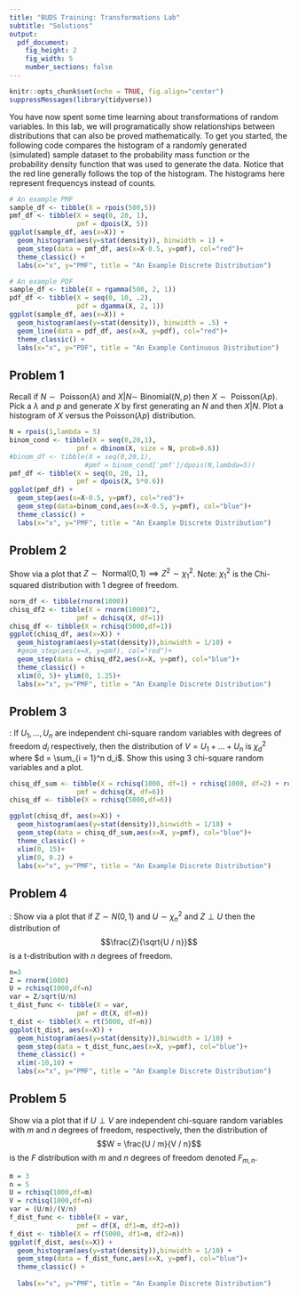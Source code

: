 ```yaml
---
title: "BUDS Training: Transformations Lab"
subtitle: "Solutions"
output:
  pdf_document:
    fig_height: 2
    fig_width: 5
    number_sections: false
---
```


```r
knitr::opts_chunk$set(echo = TRUE, fig.align="center")
suppressMessages(library(tidyverse))
```

You have now spent some time learning about transformations of random variables. In this lab, we will programatically show relationships between distributions that can also be proved mathematically. To get you started, the following code compares the histogram of a randomly generated (simulated) sample dataset to the probability mass function or the probability density function that was used to generate the data. Notice that the red line generally follows the top of the histogram. The histograms here represent frequencys instead of counts. 

```r
# An example PMF
sample_df <- tibble(X = rpois(500,5))
pmf_df <- tibble(X = seq(0, 20, 1), 
                 pmf = dpois(X, 5))
ggplot(sample_df, aes(x=X)) + 
  geom_histogram(aes(y=stat(density)), binwidth = 1) +
  geom_step(data = pmf_df, aes(x=X-0.5, y=pmf), col="red")+
  theme_classic() +
  labs(x="x", y="PMF", title = "An Example Discrete Distribution")

# An example PDF
sample_df <- tibble(X = rgamma(500, 2, 1))
pdf_df <- tibble(X = seq(0, 10, .2), 
                 pdf = dgamma(X, 2, 1))
ggplot(sample_df, aes(x=X)) + 
  geom_histogram(aes(y=stat(density)), binwidth = .5) +
  geom_line(data = pdf_df, aes(x=X, y=pdf), col="red")+
  theme_classic() +
  labs(x="x", y="PDF", title = "An Example Continuous Distribution")


```

## Problem 1

Recall if $N \sim \text{ Poisson}(\lambda)$ and $X | N \sim \ \text{Binomial}(N,p)$ then $X \sim \text{ Poisson}(\lambda p)$. Pick a $\lambda$ and $p$ and generate $X$ by first generating an $N$ and then $X | N$. Plot a histogram of $X$ versus the $\text{Poisson}(\lambda p)$ distribution. 
        
```r
N = rpois(1,lambda = 5)
binom_cond <- tibble(X = seq(0,20,1), 
                 pmf = dbinom(X, size = N, prob=0.6))
#binom_df <- tibble(X = seq(0,20,1), 
                   #pmf = binom_cond['pmf']/dpois(N,lambda=5))
pmf_df <- tibble(X = seq(0, 20, 1), 
                 pmf = dpois(X, 5*0.6))
ggplot(pmf_df) + 
  geom_step(aes(x=X-0.5, y=pmf), col="red")+
  geom_step(data=binom_cond,aes(x=X-0.5, y=pmf), col="blue")+
  theme_classic() +
  labs(x="x", y="PMF", title = "An Example Discrete Distribution")


```
## Problem 2
Show via a plot that $Z \sim \text{ Normal}(0, 1) \implies Z^2 \sim \chi^2_1$. 
Note: $\chi^2_1$ is the Chi-squared distribution with 1 degree of freedom. 

```r

norm_df <- tibble(rnorm(1000))
chisq_df2 <- tibble(X = rnorm(1000)^2, 
                 pmf = dchisq(X, df=1))
chisq_df <- tibble(X = rchisq(5000,df=1))
ggplot(chisq_df, aes(x=X)) + 
  geom_histogram(aes(y=stat(density)),binwidth = 1/10) +
  #geom_step(aes(x=X, y=pmf), col="red")+
  geom_step(data = chisq_df2,aes(x=X, y=pmf), col="blue")+
  theme_classic() +
  xlim(0, 5)+ ylim(0, 1.25)+
  labs(x="x", y="PMF", title = "An Example Discrete Distribution")
```

## Problem 3
\emph{Sum of $\chi^2$}: If $U_1, \dots, U_n$ are independent chi-square random variables with degrees of freedom $d_i$ respectively, then the distribution of  $V = U_1 + \dots + U_n$ is $\chi^2_{d}$ where $d = \sum_{i = 1}^n d_i$. Show this using 3 chi-square random variables and a plot. 

```r

chisq_df_sum <- tibble(X = rchisq(1000, df=1) + rchisq(1000, df=2) + rchisq(1000, df=3), 
                 pmf = dchisq(X, df=6))
chisq_df <- tibble(X = rchisq(5000,df=6))

ggplot(chisq_df, aes(x=X)) + 
  geom_histogram(aes(y=stat(density)),binwidth = 1/10) +
  geom_step(data = chisq_df_sum,aes(x=X, y=pmf), col="blue")+
  theme_classic() +
  xlim(0, 15)+ 
  ylim(0, 0.2) +
  labs(x="x", y="PMF", title = "An Example Discrete Distribution")
```
    
## Problem 4

\emph{T distribution}: Show via a plot that if $Z \sim N(0, 1)$ and $U \sim \chi^2_n$ and $Z \perp U$ then the distribution of $$\frac{Z}{\sqrt{U / n}}$$ is a t-distribution with $n$ degrees of freedom. 

```r
n=3
Z = rnorm(1000)
U = rchisq(1000,df=n)
var = Z/sqrt(U/n)
t_dist_func <- tibble(X = var, 
                 pmf = dt(X, df=n))
t_dist <- tibble(X = rt(5000, df=n))
ggplot(t_dist, aes(x=X)) + 
  geom_histogram(aes(y=stat(density)),binwidth = 1/10) +
  geom_step(data = t_dist_func,aes(x=X, y=pmf), col="blue")+
  theme_classic() +
  xlim(-10,10) + 
  labs(x="x", y="PMF", title = "An Example Discrete Distribution")
```

## Problem 5 

\emph{F distribution} Show via a plot that if $U \perp V$ are independent chi-square random variables with $m$ and $n$ degrees of freedom, respectively, then the distribution of $$W = \frac{U / m}{V / n}$$ is the $F$ distribution with $m$ and $n$ degrees of freedom denoted $F_{m, n}$.

```r
m = 3
n = 5
U = rchisq(1000,df=m)
V = rchisq(1000,df=n)
var = (U/m)/(V/n)
f_dist_func <- tibble(X = var, 
                 pmf = df(X, df1=m, df2=n))
f_dist <- tibble(X = rf(5000, df1=m, df2=n))
ggplot(f_dist, aes(x=X)) + 
  geom_histogram(aes(y=stat(density)),binwidth = 1/10) +
  geom_step(data = f_dist_func,aes(x=X, y=pmf), col="blue")+
  theme_classic() +
  
  labs(x="x", y="PMF", title = "An Example Discrete Distribution")

```
